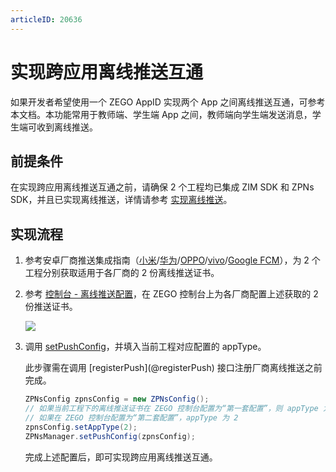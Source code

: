 ```yaml
---
articleID: 20636
---
```

# 实现跨应用离线推送互通

如果开发者希望使用一个 ZEGO AppID 实现两个 App 之间离线推送互通，可参考本文档。本功能常用于教师端、学生端 App 之间，教师端向学生端发送消息，学生端可收到离线推送。

## 前提条件

在实现跨应用离线推送互通之前，请确保 2 个工程均已集成 ZIM SDK 和 ZPNs SDK，并且已实现离线推送，详情请参考 [实现离线推送](./Implement%20offline%20push%20notification.mdx)。


## 实现流程

1. 参考安卓厂商推送集成指南（[小米](./Integrate%20Xiaomi.mdx)/[华为](./Integrate%20Huawei.mdx)/[OPPO](./Integrate%20OPPO.mdx)/[vivo](./Integrate%20vivo.mdx)/[Google FCM](./Integrate%20FCM.mdx)），为 2 个工程分别获取适用于各厂商的 2 份离线推送证书。
2. 参考 [控制台 - 离线推送配置](https://doc-zh.zego.im/article/16233)，在 ZEGO 控制台上为各厂商配置上述获取的 2 份推送证书。

    <Frame width="512" height="auto" caption=""><img src="https://storage.zego.im/sdk-doc/Pics/ZIM/Offline_Push_certificates.jpeg" /></Frame>

3. 调用 [setPushConfig](@setPushConfig)，并填入当前工程对应配置的 appType。

    <Warning title="Warning">
    此步骤需在调用 [registerPush](@registerPush) 接口注册厂商离线推送之前完成。
    </Warning>

    ```java
    ZPNsConfig zpnsConfig = new ZPNsConfig();
    // 如果当前工程下的离线推送证书在 ZEGO 控制台配置为“第一套配置”，则 appType 为 1。
    // 如果在 ZEGO 控制台配置为“第二套配置”，appType 为 2
    zpnsConfig.setAppType(2);
    ZPNsManager.setPushConfig(zpnsConfig);
    ```

    完成上述配置后，即可实现跨应用离线推送互通。